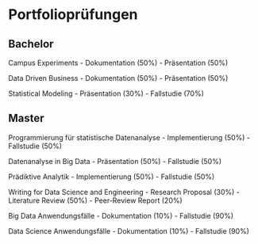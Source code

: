 # Portfolioprüfungen

## Bachelor

Campus Experiments
- Dokumentation (50%)
- Präsentation (50%)

Data Driven Business
- Dokumentation (50%)
- Präsentation (50%)

Statistical Modeling
- Präsentation (30%)
- Fallstudie (70%)

## Master

Programmierung für statistische Datenanalyse
- Implementierung (50%)
- Fallstudie (50%)

Datenanalyse in Big Data
- Präsentation (50%)
- Fallstudie (50%)

Prädiktive Analytik
- Implementierung (50%)
- Fallstudie (50%)

Writing for Data Science and Engineering
- Research Proposal (30%)
- Literature Review (50%)
- Peer-Review Report (20%)

Big Data Anwendungsfälle
- Dokumentation (10%)
- Fallstudie (90%)

Data Science Anwendungsfälle
- Dokumentation (10%)
- Fallstudie (90%)